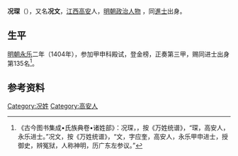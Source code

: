 '''况琛'''（{{bd|？||？}}），又名'''况文'''，[[江西|江西]][[高安|高安]]人，[[明朝|明朝]][[政治人物|政治人物]] ，同[[進士|進士]]出身。

== 生平 ==
[[明朝|明朝]][[永乐|永乐]]二年（1404年），参加甲申科殿试，登金榜，正奏第三甲，赐同进士出身第135名<ref>《古今图书集成•氏族典卷•诸姓部》：况琛，，按《万姓统谱》，“琛，高安人，永乐进士。”况文，按《万姓统谱》，“文，字应奎，高安人，永乐甲申进士，授御史，辨冤狱，人称神明，历广东左参议。”</ref>。

==参考资料==
{{reflist}}

{{永乐二年甲申科殿试金榜}}

{{Authority control}}

{{DEFAULTSORT:Kuang况}}
[[Category:况姓|Category:况姓]]
[[Category:高安人|Category:高安人]]


{{明朝人物小作品}}